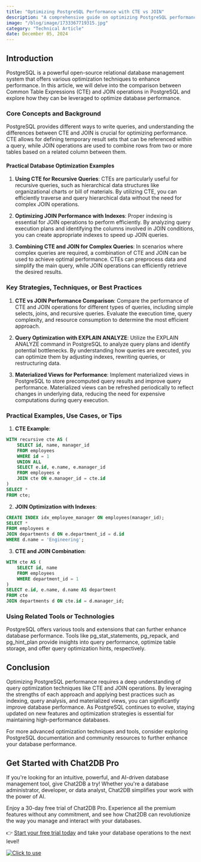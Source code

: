 ```yaml
---
title: "Optimizing PostgreSQL Performance with CTE vs JOIN"
description: "A comprehensive guide on optimizing PostgreSQL performance using Common Table Expressions (CTE) vs JOIN operations."
image: "/blog/image/1733367719315.jpg"
category: "Technical Article"
date: December 05, 2024
---
```


## Introduction
PostgreSQL is a powerful open-source relational database management system that offers various optimization techniques to enhance performance. In this article, we will delve into the comparison between Common Table Expressions (CTE) and JOIN operations in PostgreSQL and explore how they can be leveraged to optimize database performance.

### Core Concepts and Background
PostgreSQL provides different ways to write queries, and understanding the differences between CTE and JOIN is crucial for optimizing performance. CTE allows for defining temporary result sets that can be referenced within a query, while JOIN operations are used to combine rows from two or more tables based on a related column between them.

#### Practical Database Optimization Examples
1. **Using CTE for Recursive Queries**: CTEs are particularly useful for recursive queries, such as hierarchical data structures like organizational charts or bill of materials. By utilizing CTE, you can efficiently traverse and query hierarchical data without the need for complex JOIN operations.

2. **Optimizing JOIN Performance with Indexes**: Proper indexing is essential for JOIN operations to perform efficiently. By analyzing query execution plans and identifying the columns involved in JOIN conditions, you can create appropriate indexes to speed up JOIN queries.

3. **Combining CTE and JOIN for Complex Queries**: In scenarios where complex queries are required, a combination of CTE and JOIN can be used to achieve optimal performance. CTEs can preprocess data and simplify the main query, while JOIN operations can efficiently retrieve the desired results.

### Key Strategies, Techniques, or Best Practices
1. **CTE vs JOIN Performance Comparison**: Compare the performance of CTE and JOIN operations for different types of queries, including simple selects, joins, and recursive queries. Evaluate the execution time, query complexity, and resource consumption to determine the most efficient approach.

2. **Query Optimization with EXPLAIN ANALYZE**: Utilize the EXPLAIN ANALYZE command in PostgreSQL to analyze query plans and identify potential bottlenecks. By understanding how queries are executed, you can optimize them by adjusting indexes, rewriting queries, or restructuring data.

3. **Materialized Views for Performance**: Implement materialized views in PostgreSQL to store precomputed query results and improve query performance. Materialized views can be refreshed periodically to reflect changes in underlying data, reducing the need for expensive computations during query execution.

### Practical Examples, Use Cases, or Tips
1. **CTE Example**: 
```sql
WITH recursive cte AS (
    SELECT id, name, manager_id
    FROM employees
    WHERE id = 1
    UNION ALL
    SELECT e.id, e.name, e.manager_id
    FROM employees e
    JOIN cte ON e.manager_id = cte.id
)
SELECT *
FROM cte;
```

2. **JOIN Optimization with Indexes**:
```sql
CREATE INDEX idx_employee_manager ON employees(manager_id);
SELECT *
FROM employees e
JOIN departments d ON e.department_id = d.id
WHERE d.name = 'Engineering';
```

3. **CTE and JOIN Combination**:
```sql
WITH cte AS (
    SELECT id, name
    FROM employees
    WHERE department_id = 1
)
SELECT e.id, e.name, d.name AS department
FROM cte
JOIN departments d ON cte.id = d.manager_id;
```

### Using Related Tools or Technologies
PostgreSQL offers various tools and extensions that can further enhance database performance. Tools like pg_stat_statements, pg_repack, and pg_hint_plan provide insights into query performance, optimize table storage, and offer query optimization hints, respectively.

## Conclusion
Optimizing PostgreSQL performance requires a deep understanding of query optimization techniques like CTE and JOIN operations. By leveraging the strengths of each approach and applying best practices such as indexing, query analysis, and materialized views, you can significantly improve database performance. As PostgreSQL continues to evolve, staying updated on new features and optimization strategies is essential for maintaining high-performance databases.

For more advanced optimization techniques and tools, consider exploring PostgreSQL documentation and community resources to further enhance your database performance.

## Get Started with Chat2DB Pro

If you're looking for an intuitive, powerful, and AI-driven database management tool, give Chat2DB a try! Whether you're a database administrator, developer, or data analyst, Chat2DB simplifies your work with the power of AI.

Enjoy a 30-day free trial of Chat2DB Pro. Experience all the premium features without any commitment, and see how Chat2DB can revolutionize the way you manage and interact with your databases.

👉 [Start your free trial today](https://chat2db.ai/pricing) and take your database operations to the next level!


[![Click to use](/image/blog/bg/chat2db.jpg)](https://chat2db.ai)
